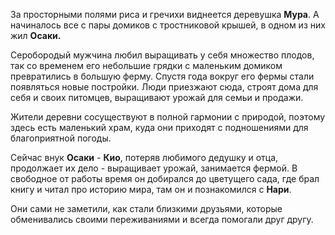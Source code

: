 За просторными полями риса и гречихи виднеется деревушка **Мура**. А начиналось все с пары домиков с тростниковой крышей, в одном из них жил **Осаки.**

Серобородый мужчина любил выращивать у себя множество плодов, так со временем его небольшие грядки с маленьким домиком превратились в большую ферму. Спустя года вокруг его фермы стали появляться новые постройки. Люди приезжают сюда, строят дома для себя и своих питомцев, выращивают урожай для семьи и продажи.

Жители деревни сосуществуют в полной гармонии с природой, поэтому здесь есть маленький храм, куда они приходят с подношениями для благоприятной погоды.

Сейчас внук **Осаки** - **Кио**, потеряв любимого дедушку и отца, продолжает их дело - выращивает урожай, занимается фермой. В свободное от работы время он добирался до цветущего сада, где брал книгу и читал про историю мира, там он и познакомился с **Нари**.

Они сами не заметили, как стали близкими друзьями, которые обменивались своими переживаниями и всегда помогали друг другу.